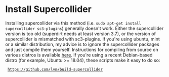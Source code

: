 = Install Supercollider =
Installing supercollider via this method (i.e. <code>sudo apt-get install supercollider sc3-plugins</code>) generally doesn't work. Either the supercollider version is too old (superdirt needs at least version 3.7), or the version of supercollider is mismatched with sc3-plugins. If you're using ubuntu, mint or a similar distribution, my advice is to ignore the supercollider packages and just compile them yourself. Instructions for compiling from source on various distros is available [https://supercollider.github.io/development/building.html here]. If you're using a recent Debian-based distro (for example, Ubuntu >= 18.04), these scripts make it easy to do so:
  https://github.com/lvm/build-supercollider